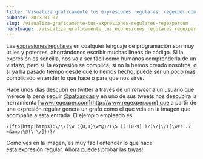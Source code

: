 ```yaml
---
title: 'Visualiza gráficamente tus expresiones regulares: regexper.com'
pubDate: 2013-01-07
slug: /visualiza-graficamente-tus-expresiones-regulares-regexpercom
heroImage: ./visualiza_graficamente_tus_expresiones_regulares_regexper.com.jpg
---
```


Las [expresiones regulares](http://es.wikipedia.org/wiki/Expresi%C3%B3n_regular) en cualquier lenguaje de programación son muy útiles y potentes, ahorrándonos escribir muchas lineas de código. Si la expresión es sencilla, nos va a ser fácil como humanos comprenderla de un vistazo, pero si  la expresión se complica, si no la hemos creado nosotros, o si ya ha pasado tiempo desde que lo hemos hecho, puede ser un poco más complicado entender lo que hace o para que nos sirve.

Hace unos días descubrí en twitter a través de un *retweet* a un usuario que merece la pena seguir [@patxangas](http://twitter.com/patxangas) y en uno de sus tweets nos descubira la herramienta [www.regexper.com](http://www.regexper.com) que a partir de una expresión regular genera un grafo como el que veis en la imagen que acompaña a esta entrada. El ejemplo empleado es

```
/(ftp|http|https):\/\/(\w :{0,1}\w*@)?(\S )(:[0-9] )?(\/|\/([\w#!:.? =&amp;%@!\-\/]))?/
```

Como ves en la imagen, es muy fácil entender lo que hace esta expresión regular. Ahora puedes probar las tuyas!
